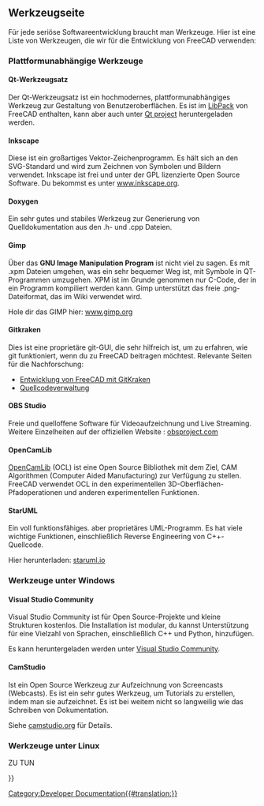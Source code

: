 <languages/>

{{Docnav/de
|[[Third_Party_Libraries/de|Drittanbieterbibliotheken]]
|[[Tracker/de|Verfolger]]
}}

{{TOCright}}

<span id="Tool_Page"></span>
== Werkzeugseite ==

Für jede seriöse Softwareentwicklung braucht man Werkzeuge. Hier ist eine Liste von Werkzeugen, die wir für die Entwicklung von FreeCAD verwenden:

<span id="Platform_independent_tools"></span>
=== Plattformunabhängige Werkzeuge ===

<span id="Qt-Toolkit"></span>
==== Qt-Werkzeugsatz ====

Der Qt-Werkzeugsatz ist ein hochmodernes, plattformunabhängiges Werkzeug zur Gestaltung von Benutzeroberflächen. Es ist im [[Third Party Libraries/de|LibPack]] von FreeCAD enthalten, kann aber auch unter [http://qt-project.org/downloads Qt project] heruntergeladen werden.

==== Inkscape ====

Diese ist ein großartiges Vektor-Zeichenprogramm. Es hält sich an den SVG-Standard und wird zum Zeichnen von Symbolen und Bildern verwendet. Inkscape ist frei und unter der GPL lizenzierte Open Source Software. Du bekommst es unter [http://www.inkscape.org www.inkscape.org].

==== Doxygen ====

Ein sehr gutes und stabiles Werkzeug zur Generierung von Quelldokumentation aus den .h- und .cpp Dateien.

==== Gimp ====

Über das '''GNU Image Manipulation Program''' ist nicht viel zu sagen. Es mit .xpm Dateien umgehen, was ein sehr bequemer Weg ist, mit Symbole in QT-Programmen umzugehen. XPM ist im Grunde genommen nur C-Code, der in ein Programm kompiliert werden kann. Gimp unterstützt das freie .png-Dateiformat, das im Wiki verwendet wird.

Hole dir das GIMP hier: [http://www.gimp.org/ www.gimp.org]

==== Gitkraken ====

Dies ist eine proprietäre git-GUI, die sehr hilfreich ist, um zu erfahren, wie git funktioniert, wenn du zu FreeCAD beitragen möchtest. Relevante Seiten für die Nachforschung:
* [[Developing_FreeCAD_with_GitKraken/de|Entwicklung von FreeCAD mit GitKraken]]
* [[Source_code_management/de|Quellcodeverwaltung]]

==== OBS Studio ====

Freie und quelloffene Software für Videoaufzeichnung und Live Streaming. Weitere Einzelheiten auf der offiziellen Website : [https://obsproject.com/ obsproject.com]

==== OpenCamLib ====

[[OpenCamLib|OpenCamLib]] (OCL) ist eine Open Source Bibliothek mit dem Ziel, CAM Algorithmen (Computer Aided Manufacturing) zur Verfügung zu stellen. FreeCAD verwendet OCL in den experimentellen 3D-Oberflächen-Pfadoperationen und anderen experimentellen Funktionen. 

==== StarUML ====

Ein voll funktionsfähiges. aber proprietäres UML-Programm. Es hat viele wichtige Funktionen, einschließlich Reverse Engineering von C++-Quellcode.

Hier herunterladen: [http://staruml.io staruml.io]

<span id="Tools_on_Windows"></span>
=== Werkzeuge unter Windows ===

==== Visual Studio Community ====

Visual Studio Community ist für Open Source-Projekte und kleine Strukturen kostenlos. Die Installation ist modular, du kannst Unterstützung für eine Vielzahl von Sprachen, einschließlich C++ und Python, hinzufügen.

Es kann heruntergeladen werden unter [https://visualstudio.microsoft.com/fr/vs/community Visual Studio Community].

==== CamStudio ====

Ist ein Open Source Werkzeug zur Aufzeichnung von Screencasts (Webcasts). Es ist ein sehr gutes Werkzeug, um Tutorials zu erstellen, indem man sie aufzeichnet. Es ist bei weitem nicht so langweilig wie das Schreiben von Dokumentation.

Siehe [http://camstudio.org/ camstudio.org] für Details.

<span id="Tools_on_Linux"></span>
=== Werkzeuge unter Linux ===

ZU TUN


{{Docnav/de
|[[Third_Party_Libraries/de|Drittanbieterbibliotheken]]
|[[Tracker/de|Verfolger]]
}}

{{Userdocnavi{{#translation:}}}}
[[Category:Developer Documentation{{#translation:}}]]
{{clear}}